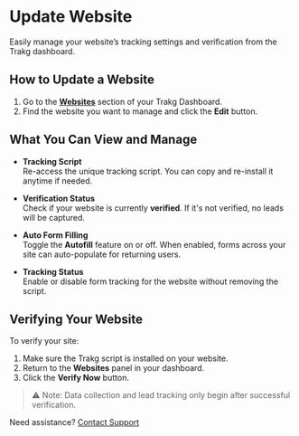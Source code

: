 # Update Website

Easily manage your website’s tracking settings and verification from the Trakg dashboard.

## How to Update a Website

1. Go to the **[Websites](https://app.trakg.com/websites)** section of your Trakg Dashboard.
2. Find the website you want to manage and click the **Edit** button.

## What You Can View and Manage

- **Tracking Script**  
  Re-access the unique tracking script. You can copy and re-install it anytime if needed.

- **Verification Status**  
  Check if your website is currently **verified**. If it's not verified, no leads will be captured.

- **Auto Form Filling**  
  Toggle the **Autofill** feature on or off. When enabled, forms across your site can auto-populate for returning users.

- **Tracking Status**  
  Enable or disable form tracking for the website without removing the script.

## Verifying Your Website

To verify your site:

1. Make sure the Trakg script is installed on your website.
2. Return to the **Websites** panel in your dashboard.
3. Click the **Verify Now** button.

> ⚠️ Note: Data collection and lead tracking only begin after successful verification.

Need assistance? [Contact Support](https://trakg.com/contact)
